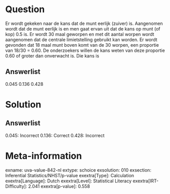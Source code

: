 Question
========

Er wordt gekeken naar de kans dat de munt eerlijk (zuiver) is.
Aangenomen wordt dat de munt eerlijk is en men gaat ervan uit dat de
kans op munt (of kop) 0.5 is. Er wordt 30 maal geworpen en met dit
aantal worpen wordt aangenomen dat de centrale limietstelling gebruikt
kan worden. Er wordt gevonden dat 18 maal munt boven komt van de 30
worpen, een proportie van 18/30 = 0.60. De onderzoekers willen de kans
weten van deze proportie 0.60 of groter dan onverwacht is. Die kans is

Answerlist
----------

0.045
0.136
0.428

Solution
========

Answerlist
----------

0.045: Incorrect
0.136: Correct
0.428: Incorrect

Meta-information
================
exname: uva-value-842-nl
extype: schoice
exsolution: 010
exsection: Inferential Statistics/NHST/p-value
exextra[Type]: Calculation
exextra[Language]: Dutch
exextra[Level]: Statistical Literacy
exextra[IRT-Difficulty]: 2.041
exextra[p-value]: 0.558
